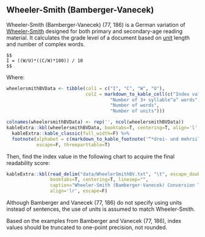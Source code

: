 ## Wheeler-Smith (Bamberger-Vanecek)\index{Wheeler-Smith!variations!Bamberger-Vanecek (German)} {#wheeler-smith-bamberger-vanecek}

Wheeler-Smith (Bamberger-Vanecek) (77, 186) is a German variation of [Wheeler-Smith](#wheeler-smith) designed for both primary and secondary-age reading material. It calculates the grade level of a document based on [unit](#glossary)\index{sentences!units} length and number of complex words.

```definition
$$
I = ((W/U)*((C/W)*100)) / 10
$$
```

Where:

```r
wheelersmithBVData <- tibble(col1 = c("I", "C", "W", "U"),
                             col2 = markdown_to_kable_cell(c("Index value",
                                      "Number of 3+ syllable^a^ words",
                                      "Number of words",
                                      "Number of units")))

colnames(wheelersmithBVData) <- rep('', ncol(wheelersmithBVData))
kableExtra::kbl(wheelersmithBVData, booktabs=T, centering=T, align='l', escape=F) %>%
  kableExtra::kable_classic(full_width=F) %>%
  footnote(alphabet = c(markdown_to_kable_footnote('“*drei- und mehrsilbigen*”')),
           escape=F, threeparttable=T)
```

Then, find the index value in the following chart to acquire the final readability score:

```r
kableExtra::kbl(read_delim("data/WheelerSmithBV.txt", "\t", escape_double=F, trim_ws=T),
                booktabs=T, centering=T, linesep="",
                caption="Wheeler-Smith (Bamberger-Vanecek) Conversion Table",
                align='lr', escape=F)
```

::: {.notesection data-latex=""}
Although Bamberger and Vanecek (77, 186) do not specify using units\index{sentences!units} instead of sentences, the use of units is assumed to match Wheeler-Smith.

Based on the examples from Bamberger and Vanecek (77, 186), index values should be truncated to one-point precision, not rounded.
:::